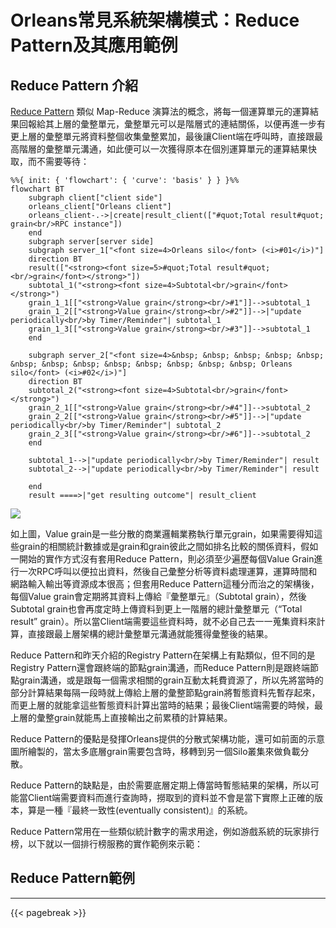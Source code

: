 # Orleans常見系統架構模式：Reduce Pattern及其應用範例

## Reduce Pattern 介紹

[Reduce Pattern](https://github.com/OrleansContrib/DesignPatterns/blob/master/Reduce.md) 類似 Map-Reduce 演算法的概念，將每一個運算單元的運算結果回報給其上層的彙整單元，彙整單元可以是階層式的連結關係，以便再進一步有更上層的彙整單元將資料整個收集彙整累加，最後讓Client端在呼叫時，直接跟最高階層的彙整單元溝通，如此便可以一次獲得原本在個別運算單元的運算結果快取，而不需要等待：

::: {.content-visible when-format="markdown"}
```mermaid
%%{ init: { 'flowchart': { 'curve': 'basis' } } }%%
flowchart BT
    subgraph client["client side"]
    orleans_client["Orleans client"]
    orleans_client-.->|create|result_client(["#quot;Total result#quot; grain<br/>RPC instance"])
    end
    subgraph server[server side]
    subgraph server_1["<font size=4>Orleans silo</font> (<i>#01</i>)"]
    direction BT
    result(["<strong><font size=5>#quot;Total result#quot;<br/>grain</font></strong>"])
    subtotal_1("<strong><font size=4>Subtotal<br/>grain</font></strong>")
    grain_1_1[["<strong>Value grain</strong><br/>#1"]]-->subtotal_1
    grain_1_2[["<strong>Value grain</strong><br/>#2"]]-->|"update periodically<br/>by Timer/Reminder"| subtotal_1
    grain_1_3[["<strong>Value grain</strong><br/>#3"]]-->subtotal_1
    end
    
    subgraph server_2["<font size=4>&nbsp; &nbsp; &nbsp; &nbsp; &nbsp; &nbsp; &nbsp; &nbsp; &nbsp; &nbsp; &nbsp; &nbsp; &nbsp; Orleans silo</font> (<i>#02</i>)"]
    direction BT
    subtotal_2("<strong><font size=4>Subtotal<br/>grain</font></strong>")
    grain_2_1[["<strong>Value grain</strong><br/>#4"]]-->subtotal_2
    grain_2_2[["<strong>Value grain</strong><br/>#5"]]-->|"update periodically<br/>by Timer/Reminder"| subtotal_2
    grain_2_3[["<strong>Value grain</strong><br/>#6"]]-->subtotal_2
    end

    subtotal_1-->|"update periodically<br/>by Timer/Reminder"| result
    subtotal_2-->|"update periodically<br/>by Timer/Reminder"| result
    
    end
    result ====>|"get resulting outcome"| result_client
```
:::

::: {.content-hidden unless-format="docx"}
![](./mermaid-diagram-01.png)
:::

如上圖，Value grain是一些分散的商業邏輯業務執行單元grain，如果需要得知這些grain的相關統計數據或是grain和grain彼此之間如排名比較的關係資料，假如一開始的實作方式沒有套用Reduce Pattern，則必須至少遍歷每個Value Grain進行一次RPC呼叫以便拉出資料，然後自己彙整分析等資料處理運算，運算時間和網路輸入輸出等資源成本很高；但套用Reduce Pattern這種分而治之的架構後，每個Value grain會定期將其資料上傳給『彙整單元』（Subtotal grain），然後Subtotal grain也會再度定時上傳資料到更上一階層的總計彙整單元（"Total result" grain）。所以當Client端需要這些資料時，就不必自己去一一蒐集資料來計算，直接跟最上層架構的總計彙整單元溝通就能獲得彙整後的結果。

Reduce Pattern和昨天介紹的Registry Pattern在架構上有點類似，但不同的是Registry Pattern還會跟終端的節點grain溝通，而Reduce Pattern則是跟終端節點grain溝通，或是跟每一個需求相關的grain互動太耗費資源了，所以先將當時的部分計算結果每隔一段時就上傳給上層的彙整節點grain將暫態資料先暫存起來，而更上層的就能拿這些暫態資料計算出當時的結果；最後Client端需要的時候，最上層的彙整grain就能馬上直接輸出之前累積的計算結果。

Reduce Pattern的優點是發揮Orleans提供的分散式架構功能，還可如前面的示意圖所繪製的，當太多底層grain需要包含時，移轉到另一個Silo叢集來做負載分散。

Reduce Pattern的缺點是，由於需要底層定期上傳當時暫態結果的架構，所以可能當Client端需要資料而進行查詢時，撈取到的資料並不會是當下實際上正確的版本，算是一種『最終一致性(eventually consistent)』的系統。

Reduce Pattern常用在一些類似統計數字的需求用途，例如游戲系統的玩家排行榜，以下就以一個排行榜服務的實作範例來示範：

## Reduce Pattern範例

---

{{< pagebreak >}}